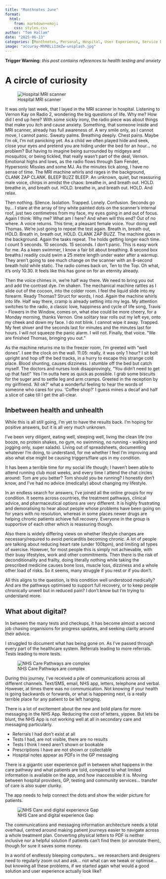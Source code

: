 ```yaml
---
title: "Monthnotes June"
format:
  html:
    from: markdown+emoji
    css: styles.css
author: "Tom Hallam"
date: "2025-06-13"
categories: [Monthnotes, Personal, Hospital, User Experience, Service Design, Usability, Healthcare, Digital, Bookings, Running]
image: "accuray-MhM8LiIzmZw-unsplash.jpg"
---
```


**Trigger Warning**: *this post contains references to health testing and anxiety*

# A circle of curiosity

![Hospital MRI scanner](accuray-MhM8LiIzmZw-unsplash.jpg)

It was only last week, that I layed in the MRI scanner in hospital. Listening to Vernon Kay on Radio 2, wondering the big questions of life. Why me? How did I end up here?
With some sickly irony, the radio piece was about things that make you itch and cause anxiety. Something, that someone inside and MRI scanner, already has full awareness of. A wry smile only, as I cannot move, I cannot panic. 
Sweaty palms. Breathing deeply. Chest pains.
Maybe I'm ok, I'm not panicking yet. As a child we often played hide and seek, close your eyes and pretend you are hiding under the bed for an hour... no problem?
But having to imagine being surrounded by midgeys and mosquitos, or being tickled, that really wasn't part of the deal, Vernon.
Emotional highs and lows, as the radio flows through Sam Fender, Hypersonic Missles and some MJ. 
As the minutes tick along, I have no sense of time. The MRI machine whirls and rages in the background, CLANK ZAP CLANK. BLEEP BUZZ BLEEP. 
An unknown, quiet, but reassuring male voice, chirps in amidst the chaos: breathe in, and breath out. HOLD. breathe in, and breath out. HOLD. breathe in, and breath out. HOLD. And relax.

Then nothing. 
Silence.
Isolation. 
Trapped.
Lonely. 
Confusion.
Seconds go by... I stare at the array of tiny white painted dots on the scanner's internal roof, just two centimetres from my face, my eyes going in and out of focus.
Again I think: Why me? What am I here?
And when will this end?
Out of no where. A voice returns. This time, a pleasant female voice. 
Your doing well Thomas. We're just going to repeat the test again. 
Breath in, breath out, HOLD. Breath in, breath out, HOLD. CLANK ZAP BUZZ. The machine goes in the background.
Again the tasks repeat. The holds getting longer each time. I count 5 seconds. 10 seconds. 15 seconds. I don't panic. 
This is easy work for me. As a keen swimmer, I know a fair bit about breathing. 8 second box breaths.I readily could swim a 25 metre length under water after a warmup.
They aren't going to see much change on the scanner with an 8-second breath hold while static.
The radio comes back on, Ten to the Top. Oh what, it's only 10.30. It feels like this has gone on for an eternity already.  

Then the voice chimes in, we're half way there.
We need to bring you out and add the contrast dye.
I'm shaken. The mechanical machine rattles as I slide out of the cocoon, into the colder room.
I feel the liquid slide into my forearm. 
Ready Thomas?
Struct for words, I nod.
Again the machine whirls into life.
Half way there, cramp is already setting into my legs. 
My attention switches to the radio, a classic love, happiness and cycle of life song, Travis - Flowers in the Window, comes on, what else could be more cheery, for a Monday morning, thanks Vernon.
One solitary tear rolls out my left eye, onto my cheek and down my face. 
I do not blink. 
I cannot wipe it away.
Trapped.
My feet shiver and the seconds last for minutes and the minutes last for hours.
I will not squeeze the panic alarm. I will not.
Finally, that voice. 
"We are finished Thomas, bringing you out."

As the machine returns me to the freezer room, I'm greeted with "well dones". I see the clock on the wall. 11.05: really, it was only 1 hour?
I sit bolt upright and hop off the bed tracks, in a hurry to escape this strange cold place.
Blood shunting, causes dizziness. I stumble off the bed but catch myself. 
The doctors and nurses look disapprovingly, "You didn't need to get up that fast!" 
Yes I'm outta here as quick as possible. I grab some biscuits for the suger and to settle leg and arm cramps.
Greeted in the reception by my girlfriend.
'All ok?' what a wonderful feeling to hear the words of someone who cares for you. 
'Coffee shop?' I guess mines a decaf and half a slice of cake till I get the all-clear. 


## Inbetween health and unhealth

While this is all still going, I'm yet to have the results back. I'm hoping for positive answers, but it is all very much unknown.

I've been very diligent, eating well, sleeping well, living the clean life (no booze, no protein shakes, no gym, no swimming, no running - walking and jogging only, super salads). Living out of spreadsheets, documenting whatever I'm doing, to understand, for me whether I feel I'm improving and also what else might be causing triggers/flare ups in my condition.

It has been a terrible time for my social life though; I haven't been able to attend running club most weeks, and every time I attend the chat circles around: Tom are you better? Tom should you be running? I honestly don't know, and I've had no advice (medically) about changing my lifestyle.

In an endless search for answers, I've joined all the online groups for my condition. It seems across countries, the treatment pathways, clinical advice, and pharmaceutical options are very different. It is highly frustrating and demoralising to hear about people whose problems have been going on for years with no resolution, whereas in some places newer drugs are helping chronic patients achieve full recovery. Everyone in the group is supportive of each other which is reassuring though.

Also there is widely differing views on whether lifestyle changes are necessary/required to avoid pericarditis becoming chronic. A lot of people are talking about reducing heart rate (under 100bpm), and limiting all types of exercise. However, for most people this is simply not achievable, with their busy lifestyles, work and other commitments. Then there is the risk of deconditionality and frailty, doing literally nothing while taking the prescribed medicine causes bone loss, muscle loss, dizziness and a whole other load of risks. So it seems, many struggle if you rest or if you don't.

All this aligns to the question, is this condition well understood medically? And are the pathways optimised to support full recovery, or to keep people chronically unwell but in reduced pain? I don't know but I'm trying to understand more.

## What about digital?

In between the many tests and checkups, it has become almost a second job chasing organisions for progress updates, and seeking clarity around their advice. 

I struggled to document what has being gone on. As I've passed through every part of the healthcare system. Referrals leading to more referrals. Tests leading to more tests.

![NHS Care Pathways are complex](carepathway.png){.external fig-alt="A diagram showing a complex care pathway with a number of NHS services, split down by what comunications were received as well as what happened at each stage." fig-align=left}

During this journey, I've received a pile of communications across all different channels. Text/SMS, email, NHS app, letters, telephone and verbal. However, at times there was no communication. Not knowing if your health is going backwards or forwards, or what is happening next, is a really terrible place for any patient to be left hanging.

There is a lot of excitement about the new and bold plans for more messaging in the NHS App. Reducing the cost of letters, yippee. But lets be blunt, the NHS App is not working well at all in secondary care and messaging particularly. 

* Referrals I had don't exist at all
* Tests I had, are not visible, there are no results 
* Tests I think I need aren't shown or bookable
* Prescriptions I have are not shown or collectable
* Hospital notes appear as PDFs in the GP messaging

There is a gigantic user experience gulf in between what happens in the care pathway and what patients are told, compared to what limited information is available on the app, and how inaccessible it is. 
Moving between hospital providers, GP, testing and community services... transfer of care is also super clunky. 

The app needs to help connect the dots and show the wider picture for patients. 


![NHS Care and digital experience Gap](NHSApp.png){.external fig-alt="A ven diagram showing how expectations for digital should aling with what is happening in the real world context." fig-align=left}

The communications and messaging information architecture needs a total overhaul, centred around making patient journeys easier to navigate across a whole treatment plan. Converting physical letters to PDF is neither inclusive nor a helpful solution if patients can't find them (or annotate them), though for sure it saves some money.

In a world of endlessly bleeping computers... we researchers and designers need to regularly zoom out and ask... not what can we tweak or optimise... but knowing all these problems, if we started again what would a good solution and user experience actually look like?